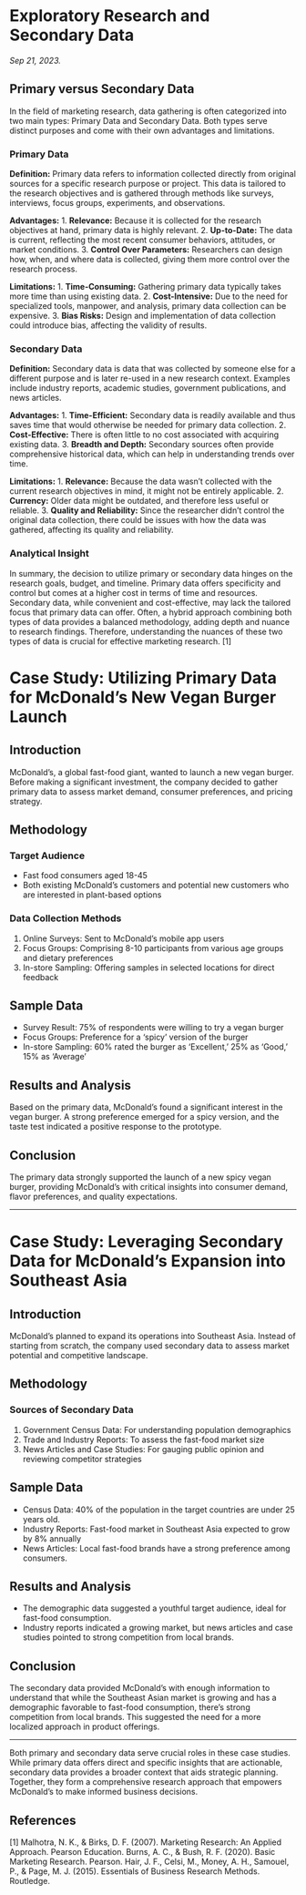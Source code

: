 # Exploratory Research and Secondary Data

*Sep 21, 2023.*


## Primary versus Secondary Data

In the field of marketing research, data gathering is often categorized into two main types: Primary Data and Secondary Data. Both types serve distinct purposes and come with their own advantages and limitations. 

### Primary Data
**Definition:** Primary data refers to information collected directly from original sources for a specific research purpose or project. This data is tailored to the research objectives and is gathered through methods like surveys, interviews, focus groups, experiments, and observations.

**Advantages:**
1. **Relevance:** Because it is collected for the research objectives at hand, primary data is highly relevant.
2. **Up-to-Date:** The data is current, reflecting the most recent consumer behaviors, attitudes, or market conditions.
3. **Control Over Parameters:** Researchers can design how, when, and where data is collected, giving them more control over the research process.

**Limitations:**
1. **Time-Consuming:** Gathering primary data typically takes more time than using existing data.
2. **Cost-Intensive:** Due to the need for specialized tools, manpower, and analysis, primary data collection can be expensive.
3. **Bias Risks:** Design and implementation of data collection could introduce bias, affecting the validity of results.

### Secondary Data
**Definition:** Secondary data is data that was collected by someone else for a different purpose and is later re-used in a new research context. Examples include industry reports, academic studies, government publications, and news articles.

**Advantages:**
1. **Time-Efficient:** Secondary data is readily available and thus saves time that would otherwise be needed for primary data collection.
2. **Cost-Effective:** There is often little to no cost associated with acquiring existing data.
3. **Breadth and Depth:** Secondary sources often provide comprehensive historical data, which can help in understanding trends over time.

**Limitations:**
1. **Relevance:** Because the data wasn't collected with the current research objectives in mind, it might not be entirely applicable.
2. **Currency:** Older data might be outdated, and therefore less useful or reliable.
3. **Quality and Reliability:** Since the researcher didn't control the original data collection, there could be issues with how the data was gathered, affecting its quality and reliability.

### Analytical Insight
In summary, the decision to utilize primary or secondary data hinges on the research goals, budget, and timeline. Primary data offers specificity and control but comes at a higher cost in terms of time and resources. Secondary data, while convenient and cost-effective, may lack the tailored focus that primary data can offer. Often, a hybrid approach combining both types of data provides a balanced methodology, adding depth and nuance to research findings. Therefore, understanding the nuances of these two types of data is crucial for effective marketing research. [1]









# Case Study: Utilizing Primary Data for McDonald's New Vegan Burger Launch

## Introduction
McDonald's, a global fast-food giant, wanted to launch a new vegan burger. Before making a significant investment, the company decided to gather primary data to assess market demand, consumer preferences, and pricing strategy.

## Methodology

### Target Audience
- Fast food consumers aged 18-45
- Both existing McDonald's customers and potential new customers who are interested in plant-based options

### Data Collection Methods
1. Online Surveys: Sent to McDonald's mobile app users
2. Focus Groups: Comprising 8-10 participants from various age groups and dietary preferences
3. In-store Sampling: Offering samples in selected locations for direct feedback

## Sample Data
- Survey Result: 75% of respondents were willing to try a vegan burger
- Focus Groups: Preference for a 'spicy' version of the burger
- In-store Sampling: 60% rated the burger as 'Excellent,' 25% as 'Good,' 15% as 'Average'

## Results and Analysis
Based on the primary data, McDonald's found a significant interest in the vegan burger. A strong preference emerged for a spicy version, and the taste test indicated a positive response to the prototype. 

## Conclusion
The primary data strongly supported the launch of a new spicy vegan burger, providing McDonald's with critical insights into consumer demand, flavor preferences, and quality expectations.

---

# Case Study: Leveraging Secondary Data for McDonald's Expansion into Southeast Asia

## Introduction
McDonald's planned to expand its operations into Southeast Asia. Instead of starting from scratch, the company used secondary data to assess market potential and competitive landscape.

## Methodology

### Sources of Secondary Data
1. Government Census Data: For understanding population demographics
2. Trade and Industry Reports: To assess the fast-food market size
3. News Articles and Case Studies: For gauging public opinion and reviewing competitor strategies

## Sample Data
- Census Data: 40% of the population in the target countries are under 25 years old.
- Industry Reports: Fast-food market in Southeast Asia expected to grow by 8% annually
- News Articles: Local fast-food brands have a strong preference among consumers.

## Results and Analysis
- The demographic data suggested a youthful target audience, ideal for fast-food consumption.
- Industry reports indicated a growing market, but news articles and case studies pointed to strong competition from local brands.

## Conclusion
The secondary data provided McDonald's with enough information to understand that while the Southeast Asian market is growing and has a demographic favorable to fast-food consumption, there's strong competition from local brands. This suggested the need for a more localized approach in product offerings.

---

Both primary and secondary data serve crucial roles in these case studies. While primary data offers direct and specific insights that are actionable, secondary data provides a broader context that aids strategic planning. Together, they form a comprehensive research approach that empowers McDonald's to make informed business decisions.














## References

[1]
Malhotra, N. K., & Birks, D. F. (2007). Marketing Research: An Applied Approach. Pearson Education.
Burns, A. C., & Bush, R. F. (2020). Basic Marketing Research. Pearson.
Hair, J. F., Celsi, M., Money, A. H., Samouel, P., & Page, M. J. (2015). Essentials of Business Research Methods. Routledge.
